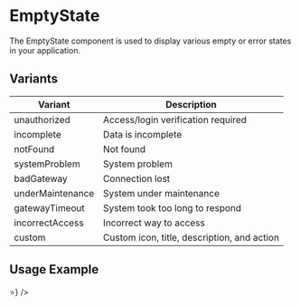 
<Meta title="State/EmptyState" component={EmptyState} />

# EmptyState

The EmptyState component is used to display various empty or error states in your application.

## Variants

| Variant           | Description                                              |
|-------------------|---------------------------------------------------------|
| unauthorized      | Access/login verification required                      |
| incomplete        | Data is incomplete                                      |
| notFound          | Not found                                               |
| systemProblem     | System problem                                          |
| badGateway        | Connection lost                                         |
| underMaintenance  | System under maintenance                                |
| gatewayTimeout    | System took too long to respond                         |
| incorrectAccess   | Incorrect way to access                                 |
| custom            | Custom icon, title, description, and action             |

## Usage Example

<Preview>
  <Story name="Unauthorized">
    <EmptyState>
      <EmptyStateIcon variant="unauthorized" />
      <EmptyStateTitle variant="unauthorized" />
      <EmptyStateDescription variant="unauthorized" />
      <EmptyStateAction variant="unauthorized" />
    </EmptyState>
  </Story>
</Preview>

<Preview>
  <Story name="Custom">
    <EmptyState>
      <EmptyStateIcon variant="custom" customIcon={<span>⭐</span>} />
      <EmptyStateTitle variant="custom" customTitle="Custom Title" />
      <EmptyStateDescription variant="custom" customDescription="Custom Description" />
      <EmptyStateAction variant="custom" customActionText="Custom Action" />
    </EmptyState>
  </Story>
</Preview>
